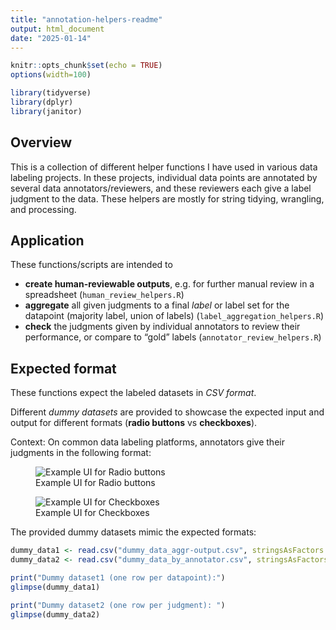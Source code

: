 ```yaml
---
title: "annotation-helpers-readme"
output: html_document
date: "2025-01-14"
---
```


```r
knitr::opts_chunk$set(echo = TRUE)
options(width=100)

library(tidyverse)
library(dplyr)
library(janitor)
```

## Overview

This is a collection of different helper functions I have used in various data labeling projects.
In these projects, individual data points are annotated by several data annotators/reviewers, and these reviewers each give a label judgment to the data.
These helpers are mostly for string tidying, wrangling, and processing.

## Application 
These functions/scripts are intended to

- **create human-reviewable outputs**, e.g. for further manual review in a spreadsheet (`human_review_helpers.R`)
- **aggregate** all given judgments to a final *label* or label set for the datapoint (majority label, union of labels) (`label_aggregation_helpers.R`)
- **check** the judgments given by individual annotators to review their performance, or compare to "gold" labels (`annotator_review_helpers.R`)

## Expected format
These functions expect the labeled datasets in *CSV format*.

Different *dummy datasets* are provided to showcase the expected input and output for different formats (**radio buttons** vs **checkboxes**).

Context: On common data labeling platforms, annotators give their judgments in the following format:

![Example UI for Radio buttons](radio_buttons_UI_example.jpg)

![Example UI for Checkboxes](checkboxes_UI_example.jpg)
 

The provided dummy datasets mimic the expected formats:

```r

dummy_data1 <- read.csv("dummy_data_aggr-output.csv", stringsAsFactors = F)
dummy_data2 <- read.csv("dummy_data_by_annotator.csv", stringsAsFactors = F)

print("Dummy dataset1 (one row per datapoint):")
glimpse(dummy_data1)

print("Dummy dataset2 (one row per judgment): ")
glimpse(dummy_data2)
```
